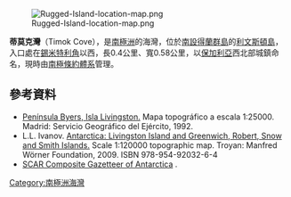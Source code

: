 [[Image:Rugged-Island-location-map.png|thumb]]

'''蒂莫克灣'''（Timok Cove），是[[南極洲|南極洲]]的海灣，位於[[南設得蘭群島|南設得蘭群島]]的[[利文斯頓島|利文斯頓島]]，入口處在[[錫米特利角|錫米特利角]]以西，長0.4公里、寬0.58公里，以[[保加利亞|保加利亞]]西北部城鎮命名，現時由[[南極條約體系|南極條約體系]]管理。

{{coord|62|37|15|S|61|14|42|W|display=title}}

==參考資料==
* [https://web.archive.org/web/20131109084308/http://hercules.cedex.es/Ecosistemas/ByersRadar.pdf#55 Península Byers, Isla Livingston.] Mapa topográfico a escala 1:25000. Madrid: Servicio Geográfico del Ejército, 1992.
* L.L. Ivanov. [http://apcbg.org/image023.jpg Antarctica: Livingston Island and Greenwich, Robert, Snow and Smith Islands.] {{Wayback|url=http://apcbg.org/image023.jpg |date=20080424075823 }} Scale 1:120000 topographic map.  Troyan: Manfred Wörner Foundation, 2009.  ISBN 978-954-92032-6-4
* [http://data.aad.gov.au/aadc/gaz/scar/ SCAR Composite Gazetteer of Antarctica] {{WebCite|url=https://www.webcitation.org/5ug2CfC7m?url=http://data.aad.gov.au/aadc/gaz/scar/ |date=20101202140255 |dateformat=iso }}.

{{Antarctica-geo-stub}}
[[Category:南極洲海灣|Category:南極洲海灣]]